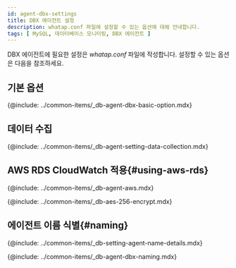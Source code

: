 ```yaml
---
id: agent-dbx-settings
title: DBX 에이전트 설정
description: whatap.conf 파일에 설정할 수 있는 옵션에 대해 안내합니다.
tags: [ MySQL, 데이터베이스 모니터링, DBX 에이전트 ]
---
```



DBX 에이전트에 필요한 설정은 *whatap.conf* 파일에 작성합니다. 설정할 수 있는 옵션은 다음을 참조하세요.

## 기본 옵션

{@include: ../common-items/_db-agent-dbx-basic-option.mdx}


## 데이터 수집

{@include: ../common-items/_db-agent-setting-data-collection.mdx} 


## AWS RDS CloudWatch 적용{#using-aws-rds}

<AWSRDSdesc name='db_mysql_counter' />

{@include: ../common-items/_db-agent-aws.mdx}  

<!-- AES 256 암호화 적용 -->
{@include: ../common-items/_db-aes-256-encrypt.mdx}  

## 에이전트 이름 식별{#naming}

{@include: ../common-items/_db-setting-agent-name-details.mdx}

{@include: ../common-items/_db-agent-dbx-naming.mdx} 